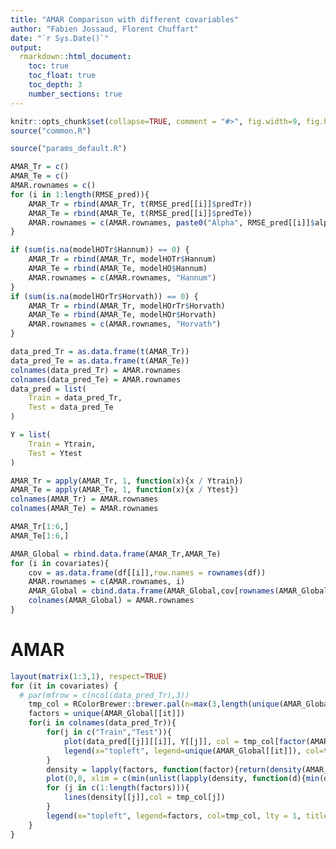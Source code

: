 ```yaml
---
title: "AMAR Comparison with different covariables"
author: "Fabien Jossaud, Florent Chuffart"
date: "`r Sys.Date()`"
output: 
  rmarkdown::html_document:
    toc: true
    toc_float: true
    toc_depth: 3
    number_sections: true
---
```



```r
knitr::opts_chunk$set(collapse=TRUE, comment = "#>", fig.width=9, fig.height=6, eval=TRUE, echo=TRUE, results="verbatim")
source("common.R")
```

```r
source("params_default.R")
```

```r
AMAR_Tr = c()
AMAR_Te = c()
AMAR.rownames = c()
for (i in 1:length(RMSE_pred)){
	AMAR_Tr = rbind(AMAR_Tr, t(RMSE_pred[[i]]$predTr))
	AMAR_Te = rbind(AMAR_Te, t(RMSE_pred[[i]]$predTe))
	AMAR.rownames = c(AMAR.rownames, paste0("Alpha", RMSE_pred[[i]]$alpha))
}

if (sum(is.na(modelHOTr$Hannum)) == 0) { 
	AMAR_Tr = rbind(AMAR_Tr, modelHOTr$Hannum)
	AMAR_Te = rbind(AMAR_Te, modelHO$Hannum)
	AMAR.rownames = c(AMAR.rownames, "Hannum")
}
if (sum(is.na(modelHOrTr$Horvath)) == 0) { 
	AMAR_Tr = rbind(AMAR_Tr, modelHOrTr$Horvath)
	AMAR_Te = rbind(AMAR_Te, modelHOr$Horvath)
	AMAR.rownames = c(AMAR.rownames, "Horvath")
}

data_pred_Tr = as.data.frame(t(AMAR_Tr))
data_pred_Te = as.data.frame(t(AMAR_Te))
colnames(data_pred_Tr) = AMAR.rownames
colnames(data_pred_Te) = AMAR.rownames
data_pred = list( 
	Train = data_pred_Tr,
	Test = data_pred_Te
)

Y = list(
	Train = Ytrain,
	Test = Ytest
)

AMAR_Tr = apply(AMAR_Tr, 1, function(x){x / Ytrain}) 
AMAR_Te = apply(AMAR_Te, 1, function(x){x / Ytest})
colnames(AMAR_Tr) = AMAR.rownames
colnames(AMAR_Te) = AMAR.rownames

AMAR_Tr[1:6,]
AMAR_Te[1:6,]

AMAR_Global = rbind.data.frame(AMAR_Tr,AMAR_Te)
for (i in covariates){
	cov = as.data.frame(df[[i]],row.names = rownames(df))
	AMAR.rownames = c(AMAR.rownames, i)
	AMAR_Global = cbind.data.frame(AMAR_Global,cov[rownames(AMAR_Global),])
	colnames(AMAR_Global) = AMAR.rownames
}
```

# AMAR
```r
layout(matrix(1:3,1), respect=TRUE)
for (it in covariates) {
  # par(mfrow = c(ncol(data_pred_Tr),3))
	tmp_col = RColorBrewer::brewer.pal(n=max(3,length(unique(AMAR_Global[[it]]))), name = "Set1") # Set colors
	factors = unique(AMAR_Global[[it]])
	for(i in colnames(data_pred_Tr)){
		for(j in c("Train","Test")){
			plot(data_pred[[j]][[i]], Y[[j]], col = tmp_col[factor(AMAR_Global[[it]])], xlab="Methylomic Age", ylab="Chronological Age", main = paste0(j, " for ",i))
			legend(x="topleft", legend=unique(AMAR_Global[[it]]), col=tmp_col, pch = 1, title="factor")
		}
		density = lapply(factors, function(factor){return(density(AMAR_Global[AMAR_Global[[it]] == factor, i]))})
		plot(0,0, xlim = c(min(unlist(lapply(density, function(d){min(d$x)}))),max(unlist(lapply(density, function(d){max(d$x)})))), ylim = c(min(unlist(lapply(density, function(d){min(d$y)}))),max(unlist(lapply(density, function(d){max(d$y)})))), main = paste0("density for ",i))
		for (j in c(1:length(factors))){
			lines(density[[j]],col = tmp_col[j])
		}
		legend(x="topleft", legend=factors, col=tmp_col, lty = 1, title="factor")
	}
}



```
 

